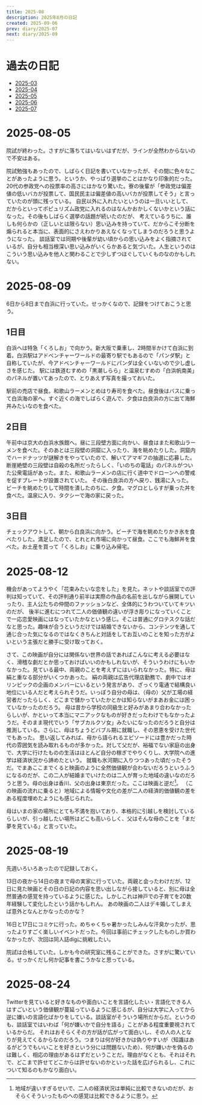 ```yaml
---
title: 2025-08
description: 2025年8月の日記
created: 2025-09-06
prev: diary/2025-07
next: diary/2025-09
---
```



# 過去の日記

- [2025-03](/diary/2025-03)
- [2025-04](/diary/2025-04)
- [2025-05](/diary/2025-05)
- [2025-06](/diary/2025-06)
- [2025-07](/diary/2025-07)

# 2025-08-05

院試が終わった。さすがに落ちてはいないはずだが、ラインが全然わからないので不安はある。

院試勉強もあったので、しばらく日記を書いていなかったが、その間に色々なことがあったように思う。というか、やっぱり選挙のことはかなり印象的だった。
20代の参政党への投票率の高さにはかなり驚いた。寮の後輩が「参政党は偏差値の低いバカが投票して、国民民主は偏差値の高いバカが投票してそう」と言っていたのが頭に残っている。
自民以外に入れたいというのは一旦いいとして、だからといってポピュリズム政党に入れるのはなんかおかしくないかという話になった。その後もしばらく選挙の話題が続いたのだが、
考えているうちに、誰しも何らかの（正しいとは限らない）思い込みを持っていて、だからこそ分断を煽られると本当に、表面的にさえわかりあえなくなってしまうのだろうと思うようになった。
談話室では同期や後輩が幼い頃からの思い込みをよく指摘されているが、自分も相当根深い思い込みがいくらかあると気づいた。人生というのはこういう思い込みを他人と関わることで少しずつほぐしていくものなのかもしれない。

# 2025-08-09

6日から8日まで白浜に行っていた。せっかくなので、記録をつけておこうと思う。

## 1日目

白浜へは特急「くろしお」で向かう。新大阪で乗車し、2時間半かけて白浜に到着。白浜駅はアドベンチャーワールドの最寄り駅でもあるので「パンダ駅」と自称していたが、今アドベンチャーワールドにパンダは全くいないので少し虚しさを感じた。
駅には鉄道むすめの「黒潮しらら」と温泉むすめの「白浜帆南美」のパネルが置いてあったので、とりあえず写真を撮っておいた。

駅前の売店で昼食。和歌山ラーメンとめはり寿司を食べた。昼食後はバスに乗って白浜海の家へ。すぐ近くの海でしばらく遊んで、夕食は白良浜の方に出て海鮮丼みたいなのを食べた。

## 2日目

午前中は京大の白浜水族館へ。昼に三段壁方面に向かい、昼食はまた和歌山ラーメンを食べた。そのあとは三段壁の洞窟に入ったり、海を眺めたりした。洞窟内でハードナッツが謎解きをやっていたので、解いてアマギフの抽選に応募した。
断崖絶壁の三段壁は自殺の名所だったらしく、「いのちの電話」のパネルがついた公衆電話があった。また、和歌山ラーメンの店に行く道中でドローンへの警戒を促すプレートが設置されていた。
その後白良浜の方へ戻り、銭湯に入った。ビーチを眺めたりして時間を潰したのちに、夕食。マグロとしらすが乗った丼を食べた。温泉に入り、タクシーで海の家に戻った。

## 3日目

チェックアウトして、朝から白良浜に向かう。ビーチで海を眺めたりかき氷を食べたりした。満足したので、とれとれ市場に向かって昼食。ここでも海鮮丼を食べた。お土産を買って「くろしお」に乗り込み帰宅。

# 2025-08-12

機会があってようやく「花束みたいな恋をした」を見た。ネットや談話室での評判は知っていて、その評判通り前半は実際の作品の名前を出しながら展開していったり、主人公たちの仲間のファッションなど、全体的にうわついていてキツいのだが、
後半に進むにつれて二人の価値観の違いが浮き彫りになっていくことで一応恋愛映画にはなっていたかなという感じ。そこは普通にグロテスクな話だなと思った。趣味が合うというだけでは結婚できないから、コンテンツを通して通じ合った気になるのではなくきちんと対話をしてお互いのことを知った方がよいという主張だと勝手に受け取っておく。

さて、この映画が自分には関係ない世界の話であればこんなに考える必要はなく、滑稽な劇だとか思っておけばいいのかもしれないが、そういうわけにもいかなかった。見ている最中、両親のことを考えずにはいられなかった。特に、母は絹と重なる部分がいくつかあった。
絹の両親は広告代理店勤務で、劇中ではオリンピックの企画のメンバーにいるという発言があり、ざっくり電通で結構良い地位にいる人だと考えられそうだ。いっぽう自分の母は、（母の）父が工場の経営者だったらしく、どこまで儲かっていたかとかは知らないがまあお金には困っていなかったのだろう。
母は昔から学校の同級生と好みがあまり合わなかったらしいが、かといって本当にマニアックなものが好きだったわけでもなかったようだ。そのまま現代でいう「サブカルクソ女」みたいになったのだろうと自分は推測している。さらに、母はちょうどバブル期に就職し、その恩恵を受けた世代でもあった。
思い返してみれば、母から語られるエピソードには豊かだった時代の雰囲気を読み取れるものが多かった。対して父だが、裕福でない家庭の出身で、大学に行けたものの生活はほとんど自分の稼ぎでやりくりし、大学院への進学は経済状況から諦めたという。
就職も氷河期に入りつつあった頃だったそうだ。でまあここまでくると映画のように全然価値観が合わないだろうというふうになるのだが、この二人が結婚までいけたのは二人が育った地域の違いなのだろうと思う。母の出身は香川、父の出身は東京だった。ここは映画と逆だ[^1]。
（この映画の流れに乗ると）地域による情報や文化の差が二人の経済的価値観の差をある程度埋めたようにも感じられた。

母はいまの家の場所にとても不満を抱いており、本格的に引越しを検討しているらしいが、引っ越したい場所はどこも高いらしく、父はそんな母のことを「まだ夢を見ている」と言っていた。

[^1]: 地域が違いすぎるせいで、二人の経済状況は単純に比較できないのだが、おそらくそういったものへの感覚は比較できるように思う。

# 2025-08-19

先週いろいろあったので記録しておく。

13日の夜から14日の夜まで母の実家に行っていた。両親と会ったわけだが、12日に見た映画とその日の日記の内容を思い出しながら接していると、別に母は全然普通の感覚を持っているように感じた。しかしこれは神戸での子育てを20数年経験して変化したという話かもしれん。
あの映画の二人はデキ婚してしまえば意外となんとかなったのかな？

16日と17日にコミケに行った。めちゃくちゃ暑かったしみんな汗臭かったが、思ったよりすごく楽しいイベントだった。今回は事前にチェックしたものしか買わなかったが、次回は同人誌digに挑戦したい。

院試は合格していた。しかも今の研究室に残ることができた。さすがに驚いている。せっかくだし何か記事を書こうかなと思っている。

# 2025-08-24

Twitterを見ていると好きなものや面白いことを言語化したい・言語化できる人はすごいという価値観が蔓延っているように感じるが、自分は大学に入ってから逆に嫌いの言語化ばかりをしている。談話室がそういう場所だからだ。というのも、談話室ではいわば「何が嫌いかで自分を語る」ことがある程度重要視されているからだ。
それはおそらくその方が話が広がって面白いし、その人の人となりが見えてくるからなのだろう。つまりは何が好きかは偽りやすいが（知識はあるがどうでもいいことを好きという分には問題ないため）、何が嫌いかを偽るのは難しく、相応の理由があるはずだということだ。理由がなくとも、それはそれで、どこまで許せてどこからは許せないのかといった話を広げられるし、これについて知るのもかなり面白い。
